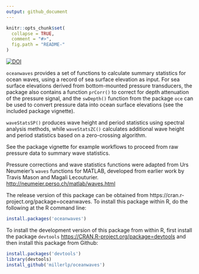 ```yaml
---
output: github_document
---
```


<!-- README.md is generated from README.Rmd. Please edit that file -->

```r
knitr::opts_chunk$set(
  collapse = TRUE,
  comment = "#>",
  fig.path = "README-"
)
```


[![DOI](https://zenodo.org/badge/85914597.svg)](https://zenodo.org/badge/latestdoi/85914597)

`oceanwaves` provides a set of functions to calculate summary
statistics
for ocean waves, using a record of sea surface elevation as input. For sea surface
elevations
derived from bottom-mounted pressure transducers, the package also
contains a
function `prCorr()` to correct for depth attenuation of the pressure signal,
and the `swDepth()` function from the package `oce` can be used to convert pressure data into ocean surface elevations (see the included package vignette). 

`waveStatsSP()` produces wave height and period statistics using spectral analysis
methods, while `waveStatsZC()` calculates additional wave height and period
statistics based on a zero-crossing algorithm. 

See the package vignette for example workflows to proceed from
raw pressure data to summary wave statistics.

Pressure corrections and wave statistics functions were adapted from Urs
Neumeier's `waves` functions for MATLAB, developed from earlier work 
by Travis Mason and Magali Lecouturier.
[http://neumeier.perso.ch/matlab/waves.html](http://neumeier.perso.ch/matlab/waves.html)  

The release version of this package can be obtained from https://cran.r-project.org/package=oceanwaves. To install this package within
R, do the following at the R command line:
```r
install.packages('oceanwaves')
```


To install the development version of this package from within R, first install the package `devtools`
[https://CRAN.R-project.org/package=devtools](https://CRAN.R-project.org/package=devtools)
and then install this package from Github:

```r
install.packages('devtools')
library(devtools)
install_github('millerlp/oceanwaves')
```


